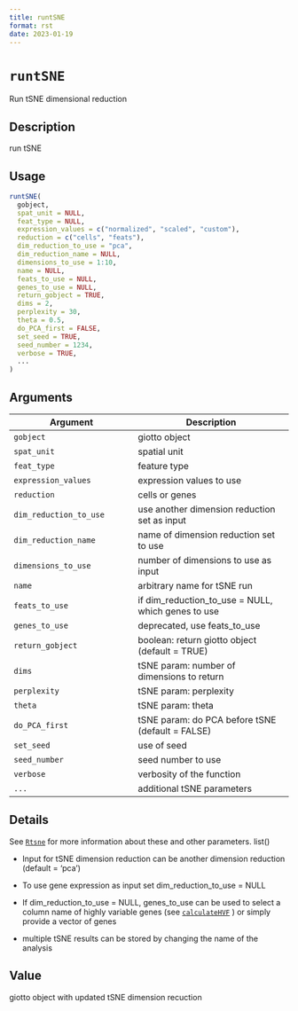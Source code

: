 ```yaml
--- 
title: runtSNE 
format: rst 
date: 2023-01-19 
--- 
```

# `runtSNE`

Run tSNE dimensional reduction


## Description

run tSNE


## Usage

```r
runtSNE(
  gobject,
  spat_unit = NULL,
  feat_type = NULL,
  expression_values = c("normalized", "scaled", "custom"),
  reduction = c("cells", "feats"),
  dim_reduction_to_use = "pca",
  dim_reduction_name = NULL,
  dimensions_to_use = 1:10,
  name = NULL,
  feats_to_use = NULL,
  genes_to_use = NULL,
  return_gobject = TRUE,
  dims = 2,
  perplexity = 30,
  theta = 0.5,
  do_PCA_first = FALSE,
  set_seed = TRUE,
  seed_number = 1234,
  verbose = TRUE,
  ...
)
```


## Arguments

Argument      |Description
------------- |----------------
`gobject`     |     giotto object
`spat_unit`     |     spatial unit
`feat_type`     |     feature type
`expression_values`     |     expression values to use
`reduction`     |     cells or genes
`dim_reduction_to_use`     |     use another dimension reduction set as input
`dim_reduction_name`     |     name of dimension reduction set to use
`dimensions_to_use`     |     number of dimensions to use as input
`name`     |     arbitrary name for tSNE run
`feats_to_use`     |     if dim_reduction_to_use = NULL, which genes to use
`genes_to_use`     |     deprecated, use feats_to_use
`return_gobject`     |     boolean: return giotto object (default = TRUE)
`dims`     |     tSNE param: number of dimensions to return
`perplexity`     |     tSNE param: perplexity
`theta`     |     tSNE param: theta
`do_PCA_first`     |     tSNE param: do PCA before tSNE (default = FALSE)
`set_seed`     |     use of seed
`seed_number`     |     seed number to use
`verbose`     |     verbosity of the function
`...`     |     additional tSNE parameters


## Details

See [`Rtsne`](#rtsne) for more information about these and other parameters. list() 
   

*  Input for tSNE dimension reduction can be another dimension reduction (default = 'pca')  

*  To use gene expression as input set dim_reduction_to_use = NULL  

*  If dim_reduction_to_use = NULL, genes_to_use can be used to select a column name of highly variable genes (see [`calculateHVF`](#calculatehvf) ) or simply provide a vector of genes  

*  multiple tSNE results can be stored by changing the name of the analysis


## Value

giotto object with updated tSNE dimension recuction


